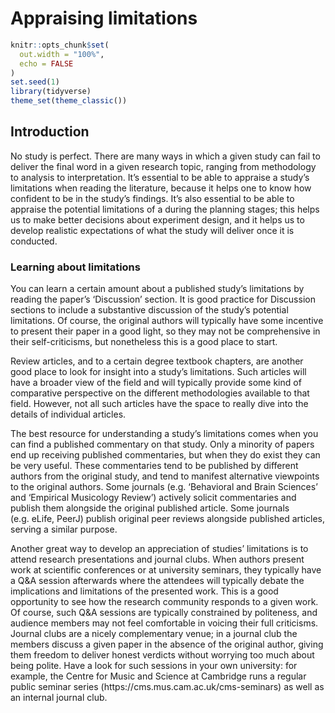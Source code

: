 # Appraising limitations

```r
knitr::opts_chunk$set(
  out.width = "100%",
  echo = FALSE
)
set.seed(1)
library(tidyverse)
theme_set(theme_classic())
```

## Introduction

No study is perfect. There are many ways in which a given study can fail
to deliver the final word in a given research topic, ranging from 
methodology to analysis to interpretation. 
It's essential to be able to appraise a study's limitations when reading the 
literature, because it helps one to know how confident to be in the study's 
findings.
It's also essential to be able to appraise the potential limitations of a
during the planning stages; this helps us to make better decisions about 
experiment design, and it helps us to develop realistic expectations of what 
the study will deliver once it is conducted.

### Learning about limitations

You can learn a certain amount about a published study's limitations by reading the 
paper's 'Discussion' section. It is good practice for Discussion sections
to include a substantive discussion of the study's potential limitations.
Of course, the original authors will typically have some incentive to present
their paper in a good light, so they may not be comprehensive in their 
self-criticisms, but nonetheless this is a good place to start.

Review articles, and to a certain degree textbook chapters, are another good 
place to look for insight into a study's limitations. Such articles will 
have a broader view of the field and will typically provide some kind of 
comparative perspective on the different methodologies available to that field.
However, not all such articles have the space to really dive into the details
of individual articles.

The best resource for understanding a study's limitations comes when you can 
find a published commentary on that study. Only a minority of papers end up
receiving published commentaries, but when they do exist they can be very 
useful. These commentaries tend to be published by different authors from the 
original study, and tend to manifest alternative viewpoints to the original 
authors. Some journals (e.g. 'Behavioral and Brain Sciences' and 
'Empirical Musicology Review') actively solicit commentaries and publish them
alongside the original published article. Some journals (e.g. eLife, PeerJ)
publish original peer reviews alongside published articles, serving a similar
purpose.

Another great way to develop an appreciation of studies' limitations is to 
attend research presentations and journal clubs. When authors present work
at scientific conferences or at university seminars, they typically have a 
Q&A session afterwards where the attendees will typically debate the
implications and limitations of the presented work. This is a good opportunity
to see how the research community responds to a given work. Of course, such 
Q&A sessions are typically constrained by politeness, and audience members 
may not feel comfortable in voicing their full criticisms. Journal clubs 
are a nicely complementary venue; in a journal club the members discuss a 
given paper in the absence of the original author, giving them freedom to 
deliver honest verdicts without worrying too much about being polite.
Have a look for such sessions in your own university: for example, the 
Centre for Music and Science at Cambridge runs a regular public seminar series
(https://cms.mus.cam.ac.uk/cms-seminars)
as well as an internal journal club.
